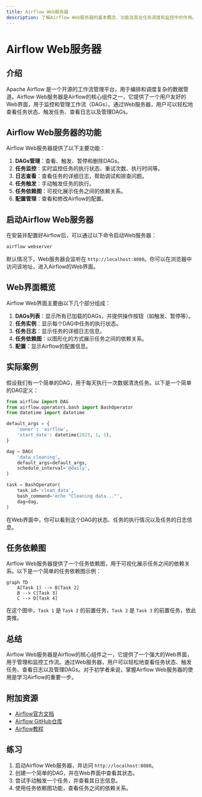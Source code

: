 ```yaml
---
title: Airflow Web服务器
description: 了解Airflow Web服务器的基本概念、功能及其在任务调度和监控中的作用。
---
```


# Airflow Web服务器

## 介绍

Apache Airflow 是一个开源的工作流管理平台，用于编排和调度复杂的数据管道。Airflow Web服务器是Airflow的核心组件之一，它提供了一个用户友好的Web界面，用于监控和管理工作流（DAGs）。通过Web服务器，用户可以轻松地查看任务状态、触发任务、查看日志以及管理DAGs。

## Airflow Web服务器的功能

Airflow Web服务器提供了以下主要功能：

1. **DAGs管理**：查看、触发、暂停和删除DAGs。
2. **任务监控**：实时监控任务的执行状态、重试次数、执行时间等。
3. **日志查看**：查看任务的详细日志，帮助调试和排查问题。
4. **任务触发**：手动触发任务的执行。
5. **任务依赖图**：可视化展示任务之间的依赖关系。
6. **配置管理**：查看和修改Airflow的配置。

## 启动Airflow Web服务器

在安装并配置好Airflow后，可以通过以下命令启动Web服务器：

```bash
airflow webserver
```

默认情况下，Web服务器会监听在 `http://localhost:8080`。你可以在浏览器中访问该地址，进入Airflow的Web界面。

## Web界面概览

Airflow Web界面主要由以下几个部分组成：

1. **DAGs列表**：显示所有已加载的DAGs，并提供操作按钮（如触发、暂停等）。
2. **任务实例**：显示每个DAG中任务的执行状态。
3. **任务日志**：显示任务的详细日志信息。
4. **任务依赖图**：以图形化的方式展示任务之间的依赖关系。
5. **配置**：显示Airflow的配置信息。

## 实际案例

假设我们有一个简单的DAG，用于每天执行一次数据清洗任务。以下是一个简单的DAG定义：

```python
from airflow import DAG
from airflow.operators.bash import BashOperator
from datetime import datetime

default_args = {
    'owner': 'airflow',
    'start_date': datetime(2023, 1, 1),
}

dag = DAG(
    'data_cleaning',
    default_args=default_args,
    schedule_interval='@daily',
)

task = BashOperator(
    task_id='clean_data',
    bash_command='echo "Cleaning data..."',
    dag=dag,
)
```

在Web界面中，你可以看到这个DAG的状态、任务的执行情况以及任务的日志信息。

## 任务依赖图

Airflow Web服务器提供了一个任务依赖图，用于可视化展示任务之间的依赖关系。以下是一个简单的任务依赖图示例：

```mermaid
graph TD
    A[Task 1] --> B[Task 2]
    B --> C[Task 3]
    C --> D[Task 4]
```

在这个图中，`Task 1` 是 `Task 2` 的前置任务，`Task 2` 是 `Task 3` 的前置任务，依此类推。

## 总结

Airflow Web服务器是Airflow的核心组件之一，它提供了一个强大的Web界面，用于管理和监控工作流。通过Web服务器，用户可以轻松地查看任务状态、触发任务、查看日志以及管理DAGs。对于初学者来说，掌握Airflow Web服务器的使用是学习Airflow的重要一步。

## 附加资源

- [Airflow官方文档](https://airflow.apache.org/docs/)
- [Airflow GitHub仓库](https://github.com/apache/airflow)
- [Airflow教程](https://airflow.apache.org/docs/apache-airflow/stable/tutorial.html)

## 练习

1. 启动Airflow Web服务器，并访问 `http://localhost:8080`。
2. 创建一个简单的DAG，并在Web界面中查看其状态。
3. 尝试手动触发一个任务，并查看其日志信息。
4. 使用任务依赖图功能，查看任务之间的依赖关系。
